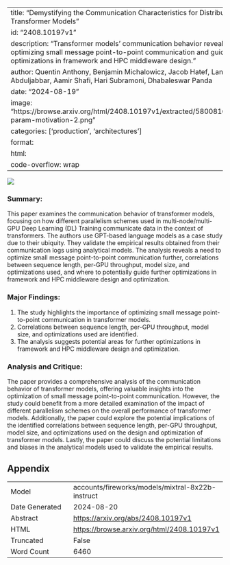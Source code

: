 
---
title: "Demystifying the Communication Characteristics for Distributed Transformer Models"
id: "2408.10197v1"
description: "Transformer models' communication behavior reveals need for optimizing small message point-to-point communication and guiding further optimizations in framework and HPC middleware design."
author: Quentin Anthony, Benjamin Michalowicz, Jacob Hatef, Lang Xu, Mustafa Abduljabbar, Aamir Shafi, Hari Subramoni, Dhabaleswar Panda
date: "2024-08-19"
image: "https://browse.arxiv.org/html/2408.10197v1/extracted/5800816/Figures/13B-param-motivation-2.png"
categories: ['production', 'architectures']
format:
  html:
    code-overflow: wrap
---

![](https://browse.arxiv.org/html/2408.10197v1/extracted/5800816/Figures/13B-param-motivation-2.png)

### Summary:

This paper examines the communication behavior of transformer models, focusing on how different parallelism schemes used in multi-node/multi-GPU Deep Learning (DL) Training communicate data in the context of transformers. The authors use GPT-based language models as a case study due to their ubiquity. They validate the empirical results obtained from their communication logs using analytical models. The analysis reveals a need to optimize small message point-to-point communication further, correlations between sequence length, per-GPU throughput, model size, and optimizations used, and where to potentially guide further optimizations in framework and HPC middleware design and optimization.

### Major Findings:

1. The study highlights the importance of optimizing small message point-to-point communication in transformer models.
2. Correlations between sequence length, per-GPU throughput, model size, and optimizations used are identified.
3. The analysis suggests potential areas for further optimizations in framework and HPC middleware design and optimization.

### Analysis and Critique:

The paper provides a comprehensive analysis of the communication behavior of transformer models, offering valuable insights into the optimization of small message point-to-point communication. However, the study could benefit from a more detailed examination of the impact of different parallelism schemes on the overall performance of transformer models. Additionally, the paper could explore the potential implications of the identified correlations between sequence length, per-GPU throughput, model size, and optimizations used on the design and optimization of transformer models. Lastly, the paper could discuss the potential limitations and biases in the analytical models used to validate the empirical results.

## Appendix

|          |          |
|----------|----------|
| Model     | accounts/fireworks/models/mixtral-8x22b-instruct       |
| Date Generated     | 2024-08-20       |
| Abstract | [https://arxiv.org/abs/2408.10197v1](https://arxiv.org/abs/2408.10197v1)        |
| HTML     | [https://browse.arxiv.org/html/2408.10197v1](https://browse.arxiv.org/html/2408.10197v1)       |
| Truncated       | False       |
| Word Count       | 6460       |